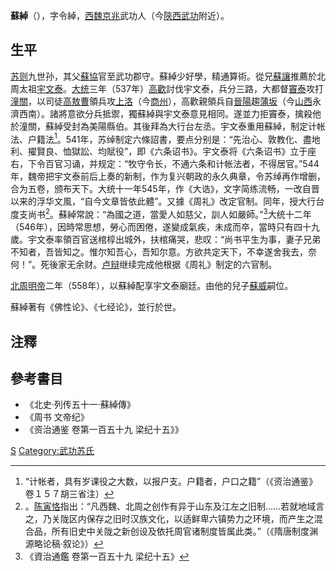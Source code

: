 '''蘇綽'''（{{bd|498年||546年||}}），字令綽，[[西魏|西魏]][[京兆|京兆]]武功人（今[[陝西|陝西]][[武功县|武功]]附近）。

==生平==
[[苏则|苏则]]九世孙，其父[[蘇協|蘇協]]官至武功郡守。蘇綽少好學，精通算術。從兄[[蘇讓|蘇讓]]推薦於北周太祖[[宇文泰|宇文泰]]。[[大統_(西魏)|大统]]三年（537年）[[高歡|高歡]]討伐宇文泰，兵分三路，大都督[[竇泰|竇泰]]攻打[[潼關|潼關]]，以司徒[[高敖曹|高敖曹]]領兵攻[[上洛|上洛]]（今[[商州|商州]]），高歡親領兵自[[晉陽|晉陽]]趨[[蒲坂|蒲坂]]（今[[山西|山西]]永濟西南）。諸將意欲分兵抵禦，獨蘇綽與宇文泰意見相同。遂並力拒竇泰，擒殺他於潼關，蘇綽受封為美陽縣伯。其後拜為大行台左丞。宇文泰重用蘇綽，制定计帐法、户籍法<ref>“计帐者，具有岁课役之大数，以报户支。户籍者，户口之籍”（《资治通鉴》卷１５７胡三省注）</ref>。541年，苏绰制定六條詔書，要点分别是：“先治心、敦教化、盡地利、擢賢良、恤獄訟、均賦役”，即《六条诏书》。宇文泰将《六条诏书》立于座右，下令百官习诵，并规定：“牧守令长，不通六条和计帐法者，不得居官。”544年，魏帝把宇文泰前后上奏的新制，作为复兴朝政的永久典章，令苏绰再作增删，合为五卷，颁布天下。大统十一年545年，作《大诰》，文字简练流畅，一改自晋以来的浮华文風，“自今文章皆依此體”。又據《周礼》改定官制。同年，授大行台度支尚书<ref>。[[陈寅恪|陈寅恪]]指出：“凡西魏、北周之创作有异于山东及江左之旧制……若就地域言之，乃关陇区内保存之旧时汉族文化，以适鲜卑六镇势力之环境，而产生之混合品，所有旧史中关陇之新创设及依托周官诸制度皆属此类。”（《隋唐制度渊源略论稿·叙论》）</ref>。蘇綽常說：“為國之道，當愛人如慈父，訓人如嚴師。”<ref>《資治通鑑  卷第一百五十九 梁纪十五》</ref>大统十二年（546年），因時常思想，勞心而困倦，遂變成氣疾，未成而卒，當時只有四十九歲。宇文泰率領百官送棺椁出城外，扶棺痛哭，悲叹：“尚书平生为事，妻子兄弟不知者，吾皆知之。惟尔知吾心，吾知尔意。方欲共定天下，不幸遂舍我去，奈何！”。死後家无余财。[[卢辩|卢辩]]继续完成他根据《周礼》制定的六官制。

[[北周明帝|北周明帝]]二年（558年），以蘇綽配享宇文泰廟廷。由他的兒子[[蘇威|蘇威]]嗣位。

蘇綽著有《佛性论》、《七经论》，並行於世。

==注釋==
{{reflist}}

==參考書目==
{{refbegin}}
* 《北史·列传五十一·蘇綽傳》
*《周书 文帝纪》
*《资治通鉴 卷第一百五十九 梁纪十五》》

{{refend}}

[[Category:南北朝政治人物|S]]
[[Category:武功苏氏|Category:武功苏氏]]